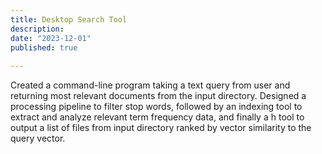 ```yaml
---
title: Desktop Search Tool
description: 
date: "2023-12-01"
published: true
  
---
```





Created a command-line program taking a text query from user and returning most relevant documents from the input directory. Designed a processing pipeline to filter stop words, followed by an indexing tool to extract and analyze relevant term frequency data, and finally a h tool to output a list of files from input directory ranked by vector similarity to the query vector.

